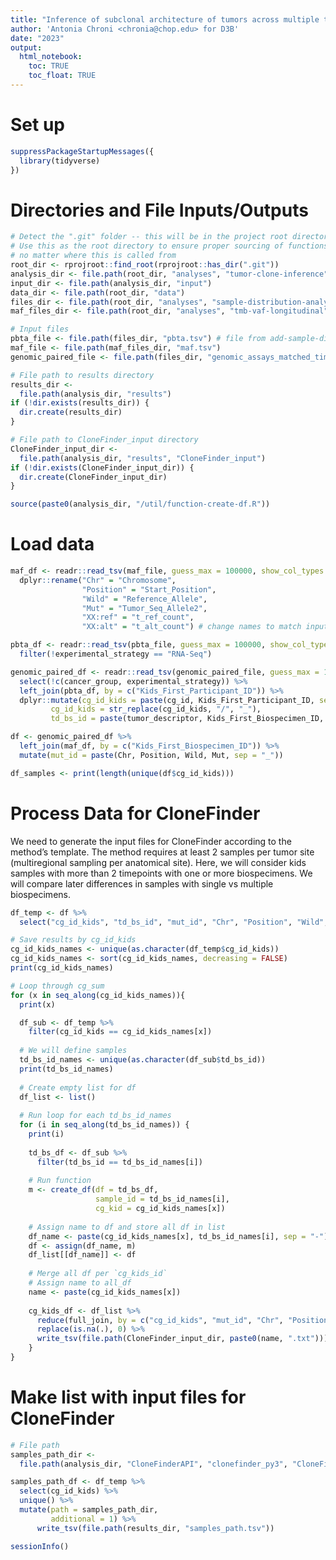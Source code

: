 ```yaml
---
title: "Inference of subclonal architecture of tumors across multiple timepoints for the PBTA Cohort"
author: 'Antonia Chroni <chronia@chop.edu> for D3B'
date: "2023"
output:
  html_notebook:
    toc: TRUE
    toc_float: TRUE
---
```


# Set up

```r
suppressPackageStartupMessages({
  library(tidyverse)
})
```

# Directories and File Inputs/Outputs

```r
# Detect the ".git" folder -- this will be in the project root directory
# Use this as the root directory to ensure proper sourcing of functions 
# no matter where this is called from
root_dir <- rprojroot::find_root(rprojroot::has_dir(".git"))
analysis_dir <- file.path(root_dir, "analyses", "tumor-clone-inference")
input_dir <- file.path(analysis_dir, "input")
data_dir <- file.path(root_dir, "data")
files_dir <- file.path(root_dir, "analyses", "sample-distribution-analysis", "results")
maf_files_dir <- file.path(root_dir, "analyses", "tmb-vaf-longitudinal", "results")

# Input files
pbta_file <- file.path(files_dir, "pbta.tsv") # file from add-sample-distribution module
maf_file <- file.path(maf_files_dir, "maf.tsv")
genomic_paired_file <- file.path(files_dir, "genomic_assays_matched_time_points.tsv") # file from add-sample-distribution module

# File path to results directory
results_dir <-
  file.path(analysis_dir, "results")
if (!dir.exists(results_dir)) {
  dir.create(results_dir)
}

# File path to CloneFinder_input directory
CloneFinder_input_dir <-
  file.path(analysis_dir, "results", "CloneFinder_input")
if (!dir.exists(CloneFinder_input_dir)) {
  dir.create(CloneFinder_input_dir)
}

source(paste0(analysis_dir, "/util/function-create-df.R"))
```

# Load data

```r
maf_df <- readr::read_tsv(maf_file, guess_max = 100000, show_col_types = FALSE) %>% 
  dplyr::rename("Chr" = "Chromosome", 
                "Position" = "Start_Position",
                "Wild" = "Reference_Allele",
                "Mut" = "Tumor_Seq_Allele2",
                "XX:ref" = "t_ref_count", 
                "XX:alt" = "t_alt_count") # change names to match input requirements for Clonefinder

pbta_df <- readr::read_tsv(pbta_file, guess_max = 100000, show_col_types = FALSE) %>% 
  filter(!experimental_strategy == "RNA-Seq")

genomic_paired_df <- readr::read_tsv(genomic_paired_file, guess_max = 100000, show_col_types = FALSE) %>% 
  select(!c(cancer_group, experimental_strategy)) %>% 
  left_join(pbta_df, by = c("Kids_First_Participant_ID")) %>% 
  dplyr::mutate(cg_id_kids = paste(cg_id, Kids_First_Participant_ID, sep = "_"),
         cg_id_kids = str_replace(cg_id_kids, "/", "_"),
         td_bs_id = paste(tumor_descriptor, Kids_First_Biospecimen_ID, sep = "_"))

df <- genomic_paired_df %>% 
  left_join(maf_df, by = c("Kids_First_Biospecimen_ID")) %>% 
  mutate(mut_id = paste(Chr, Position, Wild, Mut, sep = "_"))

df_samples <- print(length(unique(df$cg_id_kids)))
```

# Process Data for CloneFinder

We need to generate the input files for CloneFinder according to the method's template. 
The method requires at least 2 samples per tumor site (multiregional sampling per anatomical site).
Here, we will consider kids samples with more than 2 timepoints with one or more biospecimens. 
We will compare later differences in samples with single vs multiple biospecimens.


```r
df_temp <- df %>%
  select("cg_id_kids", "td_bs_id", "mut_id", "Chr", "Position", "Wild", "Mut", "XX:ref", "XX:alt")

# Save results by cg_id_kids
cg_id_kids_names <- unique(as.character(df_temp$cg_id_kids))
cg_id_kids_names <- sort(cg_id_kids_names, decreasing = FALSE)
print(cg_id_kids_names)

# Loop through cg_sum
for (x in seq_along(cg_id_kids_names)){
  print(x)

  df_sub <- df_temp %>%
    filter(cg_id_kids == cg_id_kids_names[x]) 
 
  # We will define samples
  td_bs_id_names <- unique(as.character(df_sub$td_bs_id))
  print(td_bs_id_names)
  
  # Create empty list for df
  df_list <- list() 
  
  # Run loop for each td_bs_id_names
  for (i in seq_along(td_bs_id_names)) {
    print(i)
   
    td_bs_df <- df_sub %>%
      filter(td_bs_id == td_bs_id_names[i])
    
    # Run function 
    m <- create_df(df = td_bs_df, 
                   sample_id = td_bs_id_names[i],
                   cg_kid = cg_id_kids_names[x])
  
    # Assign name to df and store all df in list
    df_name <- paste(cg_id_kids_names[x], td_bs_id_names[i], sep = "-")
    df <- assign(df_name, m)
    df_list[[df_name]] <- df
    
    # Merge all df per `cg_kids_id`
    # Assign name to all_df
    name <- paste(cg_id_kids_names[x])
    
    cg_kids_df <- df_list %>% 
      reduce(full_join, by = c("cg_id_kids", "mut_id", "Chr", "Position", "Wild", "Mut")) %>% 
      replace(is.na(.), 0) %>% 
      write_tsv(file.path(CloneFinder_input_dir, paste0(name, ".txt")))
    }
}
```

# Make list with input files for CloneFinder

```r
# File path 
samples_path_dir <-
  file.path(analysis_dir, "CloneFinderAPI", "clonefinder_py3", "CloneFinder_input")

samples_path_df <- df_temp %>%
  select(cg_id_kids) %>% 
  unique() %>% 
  mutate(path = samples_path_dir,
         additional = 1) %>% 
      write_tsv(file.path(results_dir, "samples_path.tsv"))
```  

```r
sessionInfo()
```

